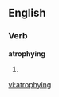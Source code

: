 ==English==

===Verb===
'''atrophying'''

# {{present participle of|[[atrophy]]}}

[[vi:atrophying]]
